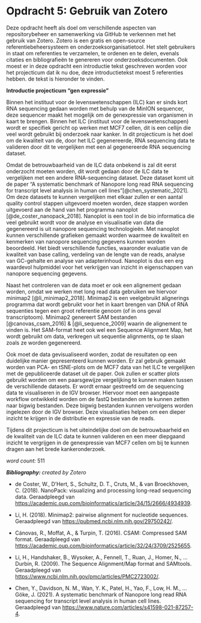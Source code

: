 
# Opdracht 5: Gebruik van Zotero

Deze opdracht heeft als doel om verschillende aspecten van repositorybeheer en samenwerking via GitHub te verkennen met het gebruik van Zotero. Zotero is een gratis en open-source referentiebeheersysteem en onderzoeksorganisatietool. Het stelt gebruikers in staat om referenties te verzamelen, te ordenen en te delen, evenals citaties en bibliografieën te genereren voor onderzoeksdocumenten. 
Ook moest er in deze opdracht een introductie tekst geschreven worden voor het projecticum dat ik nu doe, deze introductietekst moest 5 referenties hebben. de tekst is hieronder te vinden. 

__Introductie projecticum "gen expressie"__

Binnen het instituut voor de levenswetenschappen (ILC) kan er sinds kort RNA sequencing gedaan worden met behulp van de MinION sequencer, deze sequencer maakt het mogelijk om de genexpressie van organismen in kaart te brengen. Binnen het ILC (instituut voor de levenswetenschappen) wordt er specifiek gericht op werken met MCF7 cellen, dit is een cellijn die veel wordt gebruikt bij onderzoek naar kanker. In dit projecticum is het doel om de kwaliteit van de, door het ILC gegenereerde, RNA sequencing data te valideren door dit te vergelijken met een al gegenereerde RNA sequencing dataset. 

Omdat de betrouwbaarheid van de ILC data onbekend is zal dit eerst onderzocht moeten worden, dit wordt gedaan door de ILC data te vergelijken met een andere RNA-sequencing dataset. Deze dataset komt uit de paper “A systematic benchmark of Nanopore long read RNA sequencing for transcript level analysis in human cell lines”[@chen_systematic_2021]. Om deze datasets te kunnen vergelijken met elkaar zullen er een aantal quality control stappen uitgevoerd moeten worden, deze stappen worden uitgevoerd aan de hand van het programma nanoplot [@de_coster_nanopack_2018]. Nanoplot is een tool in de bio informatica die veel gebruikt wordt voor de analyse en visualisatie van data die gegenereerd is uit nanopore sequencing technologieën. Met nanoplot kunnen verschillende grafieken gemaakt worden waarmee de kwaliteit en kenmerken van nanopore sequencing gegevens kunnen worden beoordeeld. Het biedt verschillende functies, waaronder evaluatie van de kwaliteit van base calling, verdeling van de lengte van de reads, analyse van GC-gehalte en analyse van adapterinhoud. Nanoplot is dus een erg waardevol hulpmiddel voor het verkrijgen van inzicht in eigenschappen van nanopore sequencing gegevens. 

Naast het controleren van de data moet er ook een alignement gedaan worden, omdat we werken met long read data gebruiken we hiervoor minimap2 [@li_minimap2_2018]. Minimap2 is een veelgebruikt alignerings programma dat wordt gebruikt voor het in kaart brengen van DNA of RNA sequenties tegen een groot referentie genoom (of in ons geval transcriptoom). Minimap2 genereert SAM bestanden [@canovas_csam_2016] & [@li_sequence_2009] waarin de alignement te vinden is. Het SAM-format heet ook wel een Sequence Alignment Map, het wordt gebruikt om data, verkregen uit sequentie alignments, op te slaan zoals ze worden gegenereerd. 

Ook moet de data gevisualiseerd worden, zodat de resultaten op een duidelijke manier gepresenteerd kunnen worden. Er zal gebruik gemaakt worden van PCA- en tSNE-plots om de MCF7 data van het ILC te vergelijken met de gepubliceerde dataset uit de paper. Ook zullen er scatter plots gebruikt worden om een paarsgewijze vergelijking te kunnen maken tussen de verschillende datasets. Er wordt ernaar gestreefd om de sequencing data te visualiseren in de IGV browser. Hiervoor moet een aangepaste workflow ontwikkeld worden om de fastQ bestanden om te kunnen zetten naar bigwig bestanden. Deze bigwig bestanden kunnen vervolgens worden ingelezen door de IGV browser. Deze visualisaties helpen om een dieper inzicht te krijgen in de distributie en expressie van de reads. 

Tijdens dit projecticum is het uiteindelijke doel om de betrouwbaarheid en de kwaliteit van de ILC data te kunnen valideren en een meer diepgaand inzicht te vergrijgen in de genexpressie van MCF7 cellen om bij te kunnen dragen aan het brede kankeronderzoek. 

_word count: _ 511

___Bibliography: ___ 
_created by Zotero_

- de Coster, W., D'Hert, S., Schultz, D. T., Cruts, M., & van Broeckhoven, C. (2018). NanoPack: visualizing and processing long-read sequencing data. Geraadpleegd van [https://academic.oup.com/bioinformatics/article/34/15/2666/4934939](https://academic.oup.com/bioinformatics/article/34/15/2666/4934939).

- Li, H. (2018). Minimap2: pairwise alignment for nucleotide sequences. Geraadpleegd van [https://pubmed.ncbi.nlm.nih.gov/29750242/](https://pubmed.ncbi.nlm.nih.gov/29750242/).

- Cánovas, R., Moffat, A., & Turpin, T. (2016). CSAM: Compressed SAM format. Geraadpleegd van [https://academic.oup.com/bioinformatics/article/32/24/3709/2525655](https://academic.oup.com/bioinformatics/article/32/24/3709/2525655).

- Li, H., Handshaker, B., Wysoker, A., Fennell, T., Ruan, J., Homer, N., ... Durbin, R. (2009). The Sequence Alignment/Map format and SAMtools. Geraadpleegd van [https://www.ncbi.nlm.nih.gov/pmc/articles/PMC2723002/](https://www.ncbi.nlm.nih.gov/pmc/articles/PMC2723002/).

- Chen, Y., Davidson, N. M., Wan, Y. K., Patel, H., Yao, F., Low, H. M., ... Göke, J. (2021). A systematic benchmark of Nanopore long read RNA sequencing for transcript level analysis in human cell lines. Geraadpleegd van [https://www.nature.com/articles/s41598-021-87257-4](https://www.nature.com/articles/s41598-021-87257-4).
